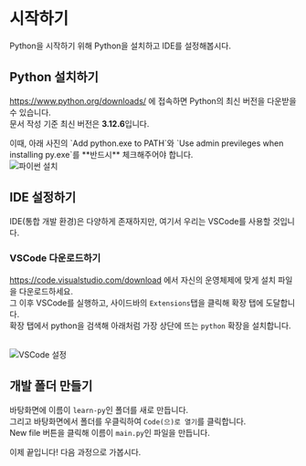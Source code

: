 # 시작하기

Python을 시작하기 위해 Python을 설치하고 IDE를 설정해봅시다.

## Python 설치하기

https://www.python.org/downloads/ 에 접속하면 Python의 최신 버전을 다운받을 수 있습니다. \
문서 작성 기준 최신 버전은 **3.12.6**입니다.


<Callout>
  이때, 아래 사진의 `Add python.exe to PATH`와 `Use admin previleges when
  installing py.exe`를 **반드시** 체크해주어야 합니다.
  <br />
  <Image
    src="/images/python/install-1.png"
    alt="파이썬 설치"
    width={500}
    height={500}
    style={{ textAlign: "center" }}
  />
  <br />
</Callout>

## IDE 설정하기

IDE(통합 개발 환경)은 다양하게 존재하지만, 여기서 우리는 VSCode를 사용할 것입니다.

### VSCode 다운로드하기

https://code.visualstudio.com/download 에서 자신의 운영체제에 맞게 설치 파일을 다운로드하세요. \
그 이후 VSCode를 실행하고, 사이드바의 `Extensions`탭을 클릭해 확장 탭에 도달합니다. \
확장 탭에서 python을 검색해 아래처럼 가장 상단에 뜨는 `python` 확장을 설치합니다.

<br />
<Image
  src="/images/python/install-2.png"
  alt="VSCode 설정"
  width={500}
  height={500}
  style={{ textAlign: "center" }}
/>

## 개발 폴더 만들기

바탕화면에 이름이 `learn-py`인 폴더를 새로 만듭니다. \
그리고 바탕화면에서 폴더를 우클릭하여 `Code(으)로 열기`를 클릭합니다. \
New file 버튼을 클릭해 이름이 `main.py`인 파일을 만듭니다.

이제 끝입니다! 다음 과정으로 가봅시다.

